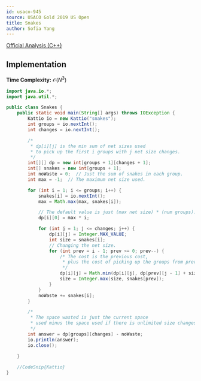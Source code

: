 ```yaml
---
id: usaco-945
source: USACO Gold 2019 US Open
title: Snakes
author: Sofia Yang
---
```


[Official Analysis (C++)](http://www.usaco.org/current/data/sol_snakes_gold_open19.html)

## Implementation

**Time Complexity:** $\mathcal{O}(N^3)$

<LanguageSection>
<JavaSection>

```java
import java.io.*;
import java.util.*;

public class Snakes {
	public static void main(String[] args) throws IOException {
		Kattio io = new Kattio("snakes");
		int groups = io.nextInt();
		int changes = io.nextInt();

		/*
		 * dp[i][j] is the min sum of net sizes used
		 * to pick up the first i groups with j net size changes.
		 */
		int[][] dp = new int[groups + 1][changes + 1];
		int[] snakes = new int[groups + 1];
		int noWaste = 0;  // Just the sum of snakes in each group.
		int max = -1;  // The maximum net size used.

		for (int i = 1; i <= groups; i++) {
			snakes[i] = io.nextInt();
			max = Math.max(max, snakes[i]);

			// The default value is just (max net size) * (num groups).
			dp[i][0] = max * i;

			for (int j = 1; j <= changes; j++) {
				dp[i][j] = Integer.MAX_VALUE;
				int size = snakes[i];
				// Changing the net size.
				for (int prev = i - 1; prev >= 0; prev--) {
					/* The cost is the previous cost,
					 * plus the cost of picking up the groups from prev to i.
					 */
					dp[i][j] = Math.min(dp[i][j], dp[prev][j - 1] + size * (i - prev));
					size = Integer.max(size, snakes[prev]);
				}
			}
			noWaste += snakes[i];
		}

		/*
		 * The space wasted is just the current space
		 * used minus the space used if there is unlimited size changes.
		 */
		int answer = dp[groups][changes] - noWaste;
		io.println(answer);
		io.close();

	}
	
	//CodeSnip{Kattio}
}
```
</JavaSection>
</LanguageSection>
